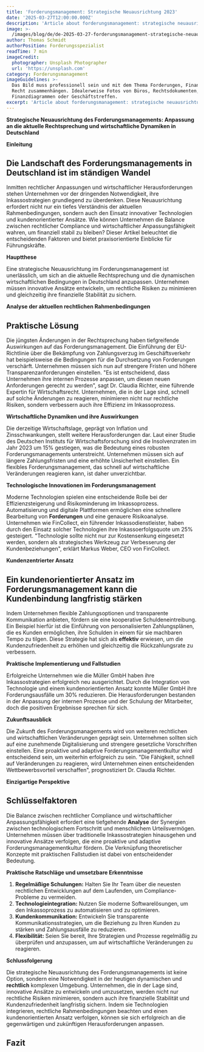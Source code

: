 ```yaml
---
title: 'Forderungsmanagement: Strategische Neuausrichtung 2023'
date: '2025-03-27T12:00:00.000Z'
description: 'Article about forderungsmanagement: strategische neuausrichtung 2023'
image: >-
  /images/blog/de/de-2025-03-27-forderungsmanagement-strategische-neuausrichtung-2023.jpg
author: Thomas Schmidt
authorPosition: Forderungsspezialist
readTime: 7 min
imageCredit:
  photographer: Unsplash Photographer
  url: 'https://unsplash.com'
category: Forderungsmanagement
imageGuidelines: >-
  Das Bild muss professionell sein und mit dem Thema Forderungen, Finanzen oder
  Recht zusammenhängen. Idealerweise Fotos von Büros, Rechtsdokumenten,
  Finanzdiagrammen oder Geschäftstreffen.
excerpt: 'Article about forderungsmanagement: strategische neuausrichtung 2023'
---
```

**Strategische Neuausrichtung des Forderungsmanagements: Anpassung an die aktuelle Rechtsprechung und wirtschaftliche Dynamiken in Deutschland**

**Einleitung**

## Die Landschaft des Forderungsmanagements in Deutschland ist im ständigen Wandel

Inmitten rechtlicher Anpassungen und wirtschaftlicher Herausforderungen stehen Unternehmen vor der dringenden Notwendigkeit, ihre Inkassostrategien grundlegend zu überdenken. Diese Neuausrichtung erfordert nicht nur ein tiefes Verständnis der aktuellen Rahmenbedingungen, sondern auch den Einsatz innovativer Technologien und kundenorientierter Ansätze. Wie können Unternehmen die Balance zwischen rechtlicher Compliance und wirtschaftlicher Anpassungsfähigkeit wahren, um finanziell stabil zu bleiben? Dieser Artikel beleuchtet die entscheidenden Faktoren und bietet praxisorientierte Einblicke für Führungskräfte.

**Hauptthese**

Eine strategische Neuausrichtung im Forderungsmanagement ist unerlässlich, um sich an die aktuelle Rechtsprechung und die dynamischen wirtschaftlichen Bedingungen in Deutschland anzupassen. Unternehmen müssen innovative Ansätze entwickeln, um rechtliche Risiken zu minimieren und gleichzeitig ihre finanzielle Stabilität zu sichern.

**Analyse der aktuellen rechtlichen Rahmenbedingungen**

## Praktische Lösung

Die jüngsten Änderungen in der Rechtsprechung haben tiefgreifende Auswirkungen auf das Forderungsmanagement. Die Einführung der EU-Richtlinie über die Bekämpfung von Zahlungsverzug im Geschäftsverkehr hat beispielsweise die Bedingungen für die Durchsetzung von Forderungen verschärft. Unternehmen müssen sich nun auf strengere Fristen und höhere Transparenzanforderungen einstellen. "Es ist entscheidend, dass Unternehmen ihre internen Prozesse anpassen, um diesen neuen Anforderungen gerecht zu werden", sagt Dr. Claudia Richter, eine führende Expertin für Wirtschaftsrecht. Unternehmen, die in der Lage sind, schnell auf solche Änderungen zu reagieren, minimieren nicht nur rechtliche Risiken, sondern verbessern auch ihre Effizienz im Inkassoprozess.

**Wirtschaftliche Dynamiken und ihre Auswirkungen**

Die derzeitige Wirtschaftslage, geprägt von Inflation und Zinsschwankungen, stellt weitere Herausforderungen dar. Laut einer Studie des Deutschen Instituts für Wirtschaftsforschung sind die Insolvenzraten im Jahr 2023 um 15% gestiegen, was die Bedeutung eines robusten Forderungsmanagements unterstreicht. Unternehmen müssen sich auf längere Zahlungsfristen und eine erhöhte Unsicherheit einstellen. Ein flexibles Forderungsmanagement, das schnell auf wirtschaftliche Veränderungen reagieren kann, ist daher unverzichtbar.

**Technologische Innovationen im Forderungsmanagement**

Moderne Technologien spielen eine entscheidende Rolle bei der Effizienzsteigerung und Risikominderung im Inkassoprozess. Automatisierung und digitale Plattformen ermöglichen eine schnellere Bearbeitung von **Forderungen** und eine genauere Risikoanalyse. Unternehmen wie FinCollect, ein führender Inkassodienstleister, haben durch den Einsatz solcher Technologien ihre Inkassoerfolgsquote um 25% gesteigert. "Technologie sollte nicht nur zur Kostensenkung eingesetzt werden, sondern als strategisches Werkzeug zur Verbesserung der Kundenbeziehungen", erklärt Markus Weber, CEO von FinCollect.

**Kundenzentrierter Ansatz**

## Ein kundenorientierter Ansatz im Forderungsmanagement kann die Kundenbindung langfristig stärken

Indem Unternehmen flexible Zahlungsoptionen und transparente Kommunikation anbieten, fördern sie eine kooperative Schuldeneintreibung. Ein Beispiel hierfür ist die Einführung von personalisierten Zahlungsplänen, die es Kunden ermöglichen, ihre Schulden in einem für sie machbaren Tempo zu tilgen. Diese Strategie hat sich als **effektiv** erwiesen, um die Kundenzufriedenheit zu erhöhen und gleichzeitig die Rückzahlungsrate zu verbessern.

**Praktische Implementierung und Fallstudien**

Erfolgreiche Unternehmen wie die Müller GmbH haben ihre Inkassostrategien erfolgreich neu ausgerichtet. Durch die Integration von Technologie und einem kundenorientierten Ansatz konnte Müller GmbH ihre Forderungsausfälle um 30% reduzieren. Die Herausforderungen bestanden in der Anpassung der internen Prozesse und der Schulung der Mitarbeiter, doch die positiven Ergebnisse sprechen für sich.

**Zukunftsausblick**

Die Zukunft des Forderungsmanagements wird von weiteren rechtlichen und wirtschaftlichen Veränderungen geprägt sein. Unternehmen sollten sich auf eine zunehmende Digitalisierung und strengere gesetzliche Vorschriften einstellen. Eine proaktive und adaptive Forderungsmanagementkultur wird entscheidend sein, um weiterhin erfolgreich zu sein. "Die Fähigkeit, schnell auf Veränderungen zu reagieren, wird Unternehmen einen entscheidenden Wettbewerbsvorteil verschaffen", prognostiziert Dr. Claudia Richter.

**Einzigartige Perspektive**

## Schlüsselfaktoren

Die Balance zwischen rechtlicher Compliance und wirtschaftlicher Anpassungsfähigkeit erfordert eine tiefgehende **Analyse** der Synergien zwischen technologischem Fortschritt und menschlichem Urteilsvermögen. Unternehmen müssen über traditionelle Inkassostrategien hinausgehen und innovative Ansätze verfolgen, die eine proaktive und adaptive Forderungsmanagementkultur fördern. Die Verknüpfung theoretischer Konzepte mit praktischen Fallstudien ist dabei von entscheidender Bedeutung.

**Praktische Ratschläge und umsetzbare Erkenntnisse**

1. **Regelmäßige Schulungen:** Halten Sie Ihr Team über die neuesten rechtlichen Entwicklungen auf dem Laufenden, um Compliance-Probleme zu vermeiden.
2. **Technologieintegration:** Nutzen Sie moderne Softwarelösungen, um den Inkassoprozess zu automatisieren und zu optimieren.
3. **Kundenkommunikation:** Entwickeln Sie transparente Kommunikationsstrategien, um die Beziehung zu Ihren Kunden zu stärken und Zahlungsausfälle zu reduzieren.
4. **Flexibilität:** Seien Sie bereit, Ihre Strategien und Prozesse regelmäßig zu überprüfen und anzupassen, um auf wirtschaftliche Veränderungen zu reagieren.

**Schlussfolgerung**

Die strategische Neuausrichtung des Forderungsmanagements ist keine Option, sondern eine Notwendigkeit in der heutigen dynamischen und **rechtlich** komplexen Umgebung. Unternehmen, die in der Lage sind, innovative Ansätze zu entwickeln und umzusetzen, werden nicht nur rechtliche Risiken minimieren, sondern auch ihre finanzielle Stabilität und Kundenzufriedenheit langfristig sichern. Indem sie Technologien integrieren, rechtliche Rahmenbedingungen beachten und einen kundenorientierten Ansatz verfolgen, können sie sich erfolgreich an die gegenwärtigen und zukünftigen Herausforderungen anpassen.


## Fazit
